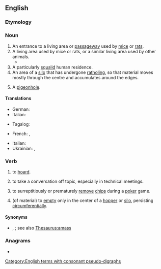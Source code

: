 {{also|rat hole}}
==English==

===Etymology===
{{compound|en|rat|hole}}

===Noun===
{{en-noun}}

# An entrance to a living area or [[passageway]] used by [[mice]] or [[rats]].
# A living area used by mice or rats, or a similar living area used by other animals.
#* {{quote-book|en|year=1913|title=Journal of the Gypsy Lore Society |page=122 |passage=Bhantus catch the sanda, or broad-tailed lizard, which dwells in '''rat-holes''' in the ground and lives always in fear of the cobra.}}
# A particularly [[squalid]] human residence.
# An area of a [[silo]] that has undergone [[ratholing]], so that material moves mostly through the centre and accumulates around the edges.
# {{lb|en|printing}} A [[pigeonhole]].

====Translations====
{{trans-top|an entrance to a living area or passageway used by mice or rats}}
* German: {{t|de|Rattenloch|n}}
* Italian: {{t+|it|topaia|f}}
{{trans-mid}}
* Tagalog: {{t|tl|uot}}
{{trans-bottom}}
{{trans-top|a particularly squalid human residence}}
* French: {{t+|fr|trou à rats}}, {{t+|fr|nid à rats}}
{{trans-mid}}
* Italian: {{t+|it|topaia|f}}
* Ukrainian: {{t|uk|діра}}, {{t+|uk|блощи́чник}}
{{trans-bottom}}

===Verb===
{{en-verb}}

# {{lb|en|transitive}} to [[hoard]].
# {{lb|en|transitive}} to take a conversation off topic, especially in technical meetings.
# {{lb|en|transitive}} to surreptitiously or prematurely [[remove]] [[chips]] during a [[poker]] game.
# {{lb|en|intransitive}} (of material) to [[empty]] only in the center of a [[hopper]] or [[silo]], persisting [[circumferential]]ly.

====Synonyms====
* {{sense|to hoard}} {{l|en|amound}}, {{l|en|intreasure}}; see also [[Thesaurus:amass]]

===Anagrams===
* {{anagrams|en|a=aehlort|loather}}

[[Category:English terms with consonant pseudo-digraphs]]